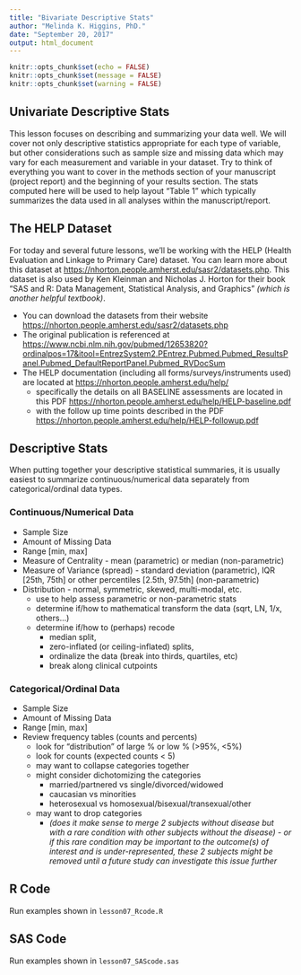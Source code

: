 ```yaml
---
title: "Bivariate Descriptive Stats"
author: "Melinda K. Higgins, PhD."
date: "September 20, 2017"
output: html_document
---
```


```r
knitr::opts_chunk$set(echo = FALSE)
knitr::opts_chunk$set(message = FALSE)
knitr::opts_chunk$set(warning = FALSE)
```

## Univariate Descriptive Stats

This lesson focuses on describing and summarizing your data well. We will cover not only descriptive statistics appropriate for each type of variable, but other considerations such as sample size and missing data which may vary for each measurement and variable in your dataset. Try to think of everything you want to cover in the methods section of your manuscript (project report) and the beginning of your results section. The stats computed here will be used to help layout "Table 1" which typically summarizes the data used in all analyses within the manuscript/report.

## The HELP Dataset 

For today and several future lessons, we'll be working with the HELP (Health Evaluation and Linkage to Primary Care) dataset. You can learn more about this dataset at [https://nhorton.people.amherst.edu/sasr2/datasets.php](https://nhorton.people.amherst.edu/sasr2/datasets.php). This dataset is also used by Ken Kleinman and Nicholas J. Horton for their book "SAS and R: Data Management, Statistical Analysis, and Graphics" _(which is another helpful textbook)_.

* You can download the datasets from their website [https://nhorton.people.amherst.edu/sasr2/datasets.php](https://nhorton.people.amherst.edu/sasr2/datasets.php)
* The original publication is referenced at [https://www.ncbi.nlm.nih.gov/pubmed/12653820?ordinalpos=17&itool=EntrezSystem2.PEntrez.Pubmed.Pubmed_ResultsPanel.Pubmed_DefaultReportPanel.Pubmed_RVDocSum](https://www.ncbi.nlm.nih.gov/pubmed/12653820?ordinalpos=17&itool=EntrezSystem2.PEntrez.Pubmed.Pubmed_ResultsPanel.Pubmed_DefaultReportPanel.Pubmed_RVDocSum)
* The HELP documentation (including all forms/surveys/instruments used) are located at [https://nhorton.people.amherst.edu/help/](https://nhorton.people.amherst.edu/help/)
    - specifically the details on all BASELINE assessments are located in this PDF [https://nhorton.people.amherst.edu/help/HELP-baseline.pdf](https://nhorton.people.amherst.edu/help/HELP-baseline.pdf)
    - with the follow up time points described in the PDF [https://nhorton.people.amherst.edu/help/HELP-followup.pdf](https://nhorton.people.amherst.edu/help/HELP-followup.pdf)
    
## Descriptive Stats

When putting together your descriptive statistical summaries, it is usually easiest to summarize continuous/numerical data separately from categorical/ordinal data types.

### Continuous/Numerical Data

* Sample Size
* Amount of Missing Data
* Range [min, max]
* Measure of Centrality - mean (parametric) or median (non-parametric)
* Measure of Variance (spread) - standard deviation (parametric), IQR [25th, 75th] or other percentiles [2.5th, 97.5th] (non-parametric)
* Distribution - normal, symmetric, skewed, multi-modal, etc.
    - use to help assess parametric or non-parametric stats
    - determine if/how to mathematical transform the data (sqrt, LN, 1/x, others...)
    - determine if/how to (perhaps) recode 
        - median split, 
        - zero-inflated (or ceiling-inflated) splits, 
        - ordinalize the data (break into thirds, quartiles, etc)
        - break along clinical cutpoints
        
### Categorical/Ordinal Data

* Sample Size
* Amount of Missing Data
* Range [min, max]
* Review frequency tables (counts and percents)
    - look for "distribution" of large % or low % (>95%, <5%)
    - look for counts (expected counts < 5) 
    - may want to collapse categories together
    - might consider dichotomizing the categories
        - married/partnered vs single/divorced/widowed
        - caucasian vs minorities
        - heterosexual vs homosexual/bisexual/transexual/other
    - may want to drop categories 
        - _(does it make sense to merge 2 subjects without disease but with a rare condition with other subjects without the disease) - or if this rare condition may be important to the outcome(s) of interest and is under-represented, these 2 subjects might be removed until a future study can investigate this issue further_
        
## R Code

Run examples shown in `lesson07_Rcode.R`

## SAS Code

Run examples shown in `lesson07_SAScode.sas`

